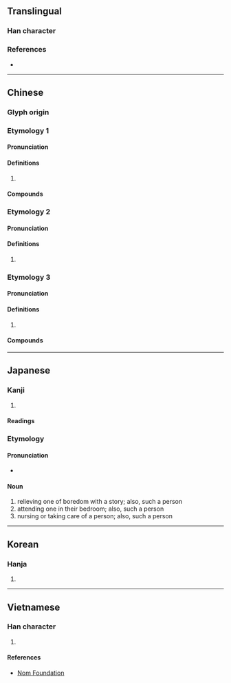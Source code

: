 {{character info/new}}
==Translingual==

===Han character===
{{Han char|rn=9|rad=人|as=05|sn=7|four=26200|canj=OKSR|ids=⿰亻加}}

===References===
* {{Han ref|kx=0097.120|dkj=00486|dj=0205.170|hdz=10140.070|uh=4F3D|ud=20285|bh=A6F7|bd=42743}}

----

==Chinese==

===Glyph origin===
{{Han etym}}

===Etymology 1===
{{zh-forms}}
{{zh-wp}}

====Pronunciation====
{{zh-pron
|m=qié
|c=ke4
|mc=y
|oc=y
|cat=
}}

====Definitions====
{{zh-hanzi}}

# {{rfdef|zh}}

====Compounds====
{{zh-der|僧伽藍|僧伽|伽藍鳥|伽伽|伽南香|伽藍|楞伽經|迦陵頻伽|阿伽陀|薄伽梵}}

===Etymology 2===
{{zh-forms}}
{{zh-wp}}

====Pronunciation====
{{zh-pron
|m=gā
|c=gaa1
|mc=
|oc=
|cat=
}}

====Definitions====
{{zh-hanzi}}

# {{rfdef|zh}}

===Etymology 3===
{{zh-forms}}
{{zh-wp}}

====Pronunciation====
{{zh-pron
|m=jiā
|mc=
|oc=
|cat=
}}

====Definitions====
{{zh-hanzi}}

# {{rfdef|zh}}

====Compounds====
{{su#bst:zh-der/new|p=jiā}}

----

==Japanese==

===Kanji===
{{ja-kanji|grade=|rs=人05}}

# {{defn|lang=ja|sort=人05}}

====Readings====
{{ja-readings
|goon=ぎゃ
|kanon=きゃ
|kanyoon=か, が
|kun=とぎ
}}

===Etymology===

====Pronunciation====
* {{IPA|/toɡi/|lang=ja}}

====Noun====
{{ja-noun|とぎ}}

# relieving one of boredom with a story; also, such a person
# attending one in their bedroom; also, such a person
# nursing or taking care of a person; also, such a person

----

==Korean==

===Hanja===
{{ko-hanja|hangeul=가|eumhun=[[절]]|rv=ga|mr=ka}}

# {{defn|lang=ko|sort=人05}}

----

==Vietnamese==

===Han character===
{{vi-hantu|[[già]], [[giả]], [[gia]], [[nhà]]|rs=人05}}

# {{defn|vi|sort=人05}}

====References====
* [http://nomfoundation.org/common/nom_details.php?codepoint=4f3d Nom Foundation]
